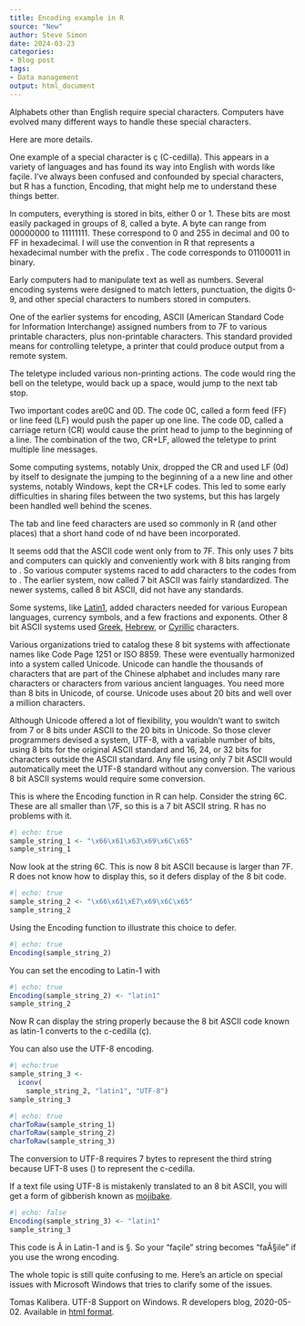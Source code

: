 ```yaml
---
title: Encoding example in R
source: "New"
author: Steve Simon
date: 2024-03-23
categories:
- Blog post
tags:
- Data management
output: html_document
---
```


Alphabets other than English require special characters. Computers have evolved many different ways to handle these special characters. 

<!---more--->

Here are more details.

One example of a special character is ç (C-cedilla). This appears in a variety of languages and has found its way into English with words like façile. I've always been confused and confounded by special characters, but R has a function, Encoding, that might help me to understand these things better.

In computers, everything is stored in bits, either 0 or 1. These bits are most easily packaged in groups of 8, called a byte. A byte can range from 00000000 to 11111111. These correspond to 0 and 255 in decimal and 00 to FF in hexadecimal. I will use the convention in R that represents a hexadecimal number with the prefix \x. The code \x63 corresponds to 01100011 in binary.

Early computers had to manipulate text as well as numbers. Several encoding systems were designed to match letters, punctuation, the digits 0-9, and other special characters to numbers stored in computers. 

One of the earlier systems for encoding, ASCII (American Standard Code for Information Interchange) assigned numbers from \x00 to \x7F to various printable characters, plus non-printable characters. This standard provided means for controlling teletype, a printer that could produce output from a remote system. 

The teletype included various non-printing actions. The code \x07 would ring the bell on the teletype, \x08 would back up a space, \x09 would jump to the next tab stop. 

Two important codes are\x0C and \x0D. The code \x0C, called a form feed (FF) or line feed (LF) would push the paper up one line. The code \x0D, called a carriage return (CR) would cause the print head to jump to the beginning of a line. The combination of the two, CR+LF, allowed the teletype to print multiple line messages. 

Some computing systems, notably Unix, dropped the CR and used LF (\x0d) by itself to designate the jumping to the beginning of a a new line and other systems, notably Windows, kept the CR+LF codes. This led to some early difficulties in sharing files between the two systems, but this has largely been handled well behind the scenes.

The tab and line feed characters are used so commonly in R (and other places) that a short hand code of \t and \n have been incorporated.

It seems odd that the ASCII code went only from \x00 to \x7F. This only uses 7 bits and computers can quickly and conveniently work with 8 bits ranging from \x00 to \xFF. So various computer systems raced to add characters to the codes from \x80 to \xFF. The earlier system, now called 7 bit ASCII was fairly standardized. The newer systems, called 8 bit ASCII, did not have any standards.

Some systems, like [Latin1][lat1], added characters needed for various European languages, currency symbols, and a few fractions and exponents. Other 8 bit ASCII systems used [Greek][gre1], [Hebrew][heb1], or [Cyrillic][cyr1] characters.

Various organizations tried to catalog these 8 bit systems with affectionate names like Code Page 1251 or ISO 8859. These were eventually harmonized into a system called Unicode. Unicode can handle the thousands of characters that are part of the Chinese alphabet and includes many rare characters or characters from various ancient languages. You need more than 8 bits in Unicode, of course. Unicode uses about 20 bits and well over a million characters.

Although Unicode offered a lot of flexibility, you wouldn't want to switch from 7 or 8 bits under ASCII to the 20 bits in Unicode. So those clever programmers devised a system, UTF-8, with a variable number of bits, using 8 bits for the original ASCII standard and 16, 24, or 32 bits for characters outside the ASCII standard. Any file using only 7 bit ASCII would automatically meet the UTF-8 standard without any conversion. The various 8 bit ASCII systems would require some conversion.

This is where the Encoding function in R can help. Consider the string \x66\x61\x63\x69\x6C\x65. These are all smaller than \7F, so this is a 7 bit ASCII string. R has no problems with it.

```r
#| echo: true
sample_string_1 <- "\x66\x61\x63\x69\x6C\x65"
sample_string_1
```

Now look at the string \x66\x61\xE7\x69\x6C\x65. This is now 8 bit ASCII because \xE7 is larger than \x7F. R does not know how to display this, so it defers display of the 8 bit code.

```r
#| echo: true
sample_string_2 <- "\x66\x61\xE7\x69\x6C\x65"
sample_string_2
```

Using the Encoding function to illustrate this choice to defer.

```r
#| echo: true
Encoding(sample_string_2)
```

You can set the encoding to Latin-1 with

```r
#| echo: true
Encoding(sample_string_2) <- "latin1"
sample_string_2
```

Now R can display the string properly because the 8 bit ASCII code known as latin-1 converts \xE7 to the c-cedilla (ç).

You can also use the UTF-8 encoding.

```r
#| echo:true
sample_string_3 <- 
  iconv(
    sample_string_2, "latin1", "UTF-8")
sample_string_3
```

```r
#| echo: true
charToRaw(sample_string_1)
charToRaw(sample_string_2)
charToRaw(sample_string_3)
```

The conversion to UTF-8 requires 7 bytes to represent the third string because UFT-8 uses (\xC3\xA7) to represent the c-cedilla.

If a text file using UTF-8 is mistakenly translated to an 8 bit ASCII, you will get a form of gibberish known as [mojibake][moj1].

```r
#| echo: false
Encoding(sample_string_3) <- "latin1"
sample_string_3
```

This code \xC3 is Ã in Latin-1 and \xA7 is §. So your "façile" string becomes "faÃ§ile" if you use the wrong encoding.

The whole topic is still quite confusing to me. Here's an article on special issues with Microsoft Windows that tries to clarify some of the issues.

Tomas Kalibera. UTF-8 Support on Windows. R developers blog, 2020-05-02. Available in [html format][kal1].

[cyr1]: https://en.wikipedia.org/wiki/Windows-1251
[enc1]: https://stat.ethz.ch/R-manual/R-devel/library/base/html/Encoding.html
[gre1]: https://en.wikipedia.org/wiki/ISO/IEC_8859-7
[heb1]: https://en.wikipedia.org/wiki/Code_page_1255
[kal1]: https://blog.r-project.org/2020/05/02/utf-8-support-on-windows
[lat1]: https://en.wikipedia.org/wiki/ISO/IEC_8859-1
[moj1]: https://en.wikipedia.org/wiki/Mojibake
